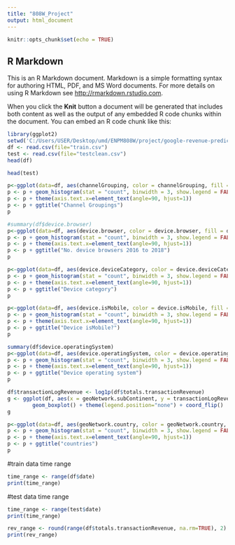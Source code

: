 ```yaml
---
title: "808W_Project"
output: html_document
---
```


```r
knitr::opts_chunk$set(echo = TRUE)
```

## R Markdown

This is an R Markdown document. Markdown is a simple formatting syntax for authoring HTML, PDF, and MS Word documents. For more details on using R Markdown see <http://rmarkdown.rstudio.com>.

When you click the **Knit** button a document will be generated that includes both content as well as the output of any embedded R code chunks within the document. You can embed an R code chunk like this:

```r
library(ggplot2)
setwd('C:/Users/USER/Desktop/umd/ENPM808W/project/google-revenue-prediction')
df <- read.csv(file="train.csv")
test <- read.csv(file="testclean.csv")
head(df)
```


```r
head(test)
```

```r
p<-ggplot(data=df, aes(channelGrouping, color = channelGrouping, fill = channelGrouping))
p <- p + geom_histogram(stat = "count", binwidth = 3, show.legend = FALSE)
p <- p + theme(axis.text.x=element_text(angle=90, hjust=1))
p <- p + ggtitle("Channel Groupings")
p
```

```r
#summary(df$device.browser)
p<-ggplot(data=df, aes(device.browser, color = device.browser, fill = device.browser))
p <- p + geom_histogram(stat = "count", binwidth = 3, show.legend = FALSE)
p <- p + theme(axis.text.x=element_text(angle=90, hjust=1))
p <- p + ggtitle("No. device browsers 2016 to 2018")
p
```

```r
p<-ggplot(data=df, aes(device.deviceCategory, color = device.deviceCategory, fill = device.deviceCategory))
p <- p + geom_histogram(stat = "count", binwidth = 3, show.legend = FALSE)
p <- p + theme(axis.text.x=element_text(angle=90, hjust=1))
p <- p + ggtitle("Device category")
p
```

```r
p<-ggplot(data=df, aes(device.isMobile, color = device.isMobile, fill = device.isMobile))
p <- p + geom_histogram(stat = "count", binwidth = 3, show.legend = FALSE)
p <- p + theme(axis.text.x=element_text(angle=90, hjust=1))
p <- p + ggtitle("Device isMobile?")
p
```
```r
summary(df$device.operatingSystem)
p<-ggplot(data=df, aes(device.operatingSystem, color = device.operatingSystem, fill = device.operatingSystem))
p <- p + geom_histogram(stat = "count", binwidth = 3, show.legend = FALSE)
p <- p + theme(axis.text.x=element_text(angle=90, hjust=1))
p <- p + ggtitle("Device operating system")
p
```

```r
df$transactionLogRevenue <- log1p(df$totals.transactionRevenue)
g <- ggplot(df, aes(x = geoNetwork.subContinent, y = transactionLogRevenue)) +
        geom_boxplot() + theme(legend.position="none") + coord_flip()
g
```

```r
p<-ggplot(data=df, aes(geoNetwork.country, color = geoNetwork.country, fill = geoNetwork.country))
p <- p + geom_histogram(stat = "count", binwidth = 3, show.legend = FALSE)
p <- p + theme(axis.text.x=element_text(angle=90, hjust=1))
p <- p + ggtitle("countries")
p
```

#train data time range
```r
time_range <- range(df$date)
print(time_range)
```

#test data time range
```r
time_range <- range(test$date)
print(time_range)
```

```r
rev_range <- round(range(df$totals.transactionRevenue, na.rm=TRUE), 2)
print(rev_range)
```

